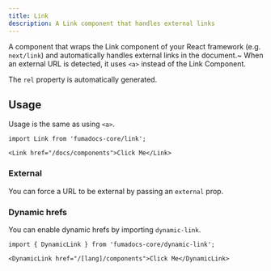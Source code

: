 ```yaml
---
title: Link
description: A Link component that handles external links
---
```


A component that wraps the Link component of your React framework (e.g. `next/link`) and automatically handles external links in the document.~
When an external URL is detected, it uses `<a>` instead of the Link Component.

The `rel` property is automatically generated.

## Usage

Usage is the same as using `<a>`.

```mdx
import Link from 'fumadocs-core/link';

<Link href="/docs/components">Click Me</Link>
```

### External

You can force a URL to be external by passing an `external` prop.

### Dynamic hrefs

You can enable dynamic hrefs by importing `dynamic-link`.

```mdx
import { DynamicLink } from 'fumadocs-core/dynamic-link';

<DynamicLink href="/[lang]/components">Click Me</DynamicLink>
```
